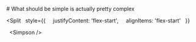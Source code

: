 
# What should be simple is actually pretty complex

<Split
  style={{
    justifyContent: 'flex-start',
    alignItems: 'flex-start'
  }}
>
  <Simpson />
</Split>
